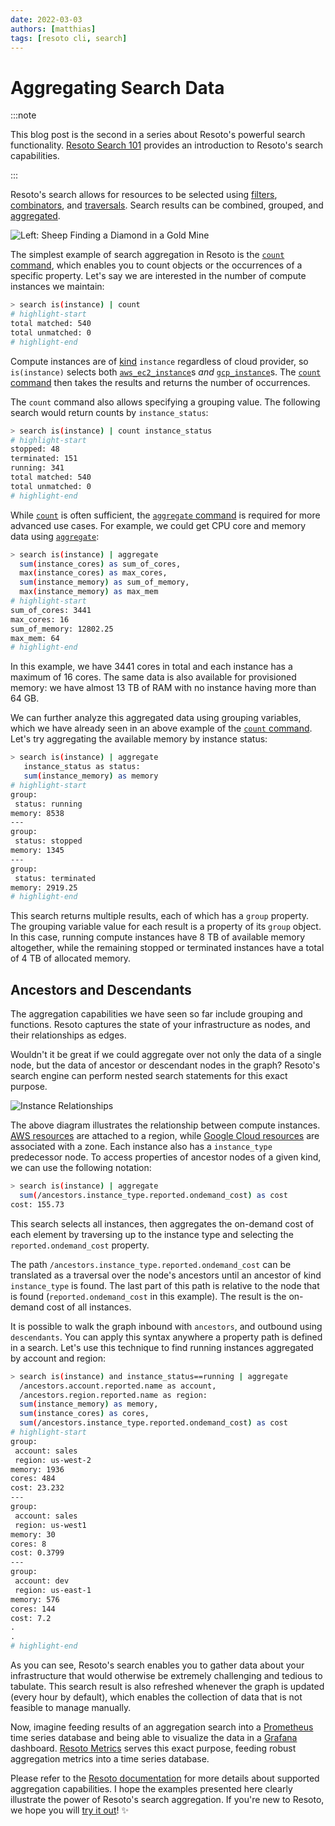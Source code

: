 ```yaml
---
date: 2022-03-03
authors: [matthias]
tags: [resoto cli, search]
---
```


# Aggregating Search Data

:::note

This blog post is the second in a series about Resoto's powerful search functionality. [Resoto Search 101](../resoto-search-101/index.mdx) provides an introduction to Resoto's search capabilities.

:::

Resoto's search allows for resources to be selected using [filters](/docs/reference/search/filters), [combinators](/docs/reference/search/filters#combining-selections), and [traversals](/docs/reference/search/traversals). Search results can be combined, grouped, and [aggregated](/docs/reference/search/aggregation).

![Left: Sheep Finding a Diamond in a Gold Mine](./img/banner.png)

<!--truncate-->

The simplest example of search aggregation in Resoto is the [`count` command](/docs/reference/cli/search-commands/count), which enables you to count objects or the occurrences of a specific property. Let's say we are interested in the number of compute instances we maintain:

```bash
> search is(instance) | count
# highlight-start
​total matched: 540
​total unmatched: 0
# highlight-end
```

Compute instances are of [kind](/docs/reference/unified-data-model#kinds) `instance` regardless of cloud provider, so `is(instance)` selects both [`aws_ec2_instance`](/docs/reference/unified-data-model/aws#aws_ec2_instance)s _and_ [`gcp_instance`](/docs/reference/unified-data-model/google-cloud#gcp_instance)s. The [`count` command](/docs/reference/cli/search-commands/count) then takes the results and returns the number of occurrences.

The `count` command also allows specifying a grouping value. The following search would return counts by `instance_status`:

```bash
> search is(instance) | count instance_status
# highlight-start
​stopped: 48
​terminated: 151
​running: 341
​total matched: 540
​total unmatched: 0
# highlight-end
```

While [`count`](/docs/reference/cli/search-commands/count) is often sufficient, the [`aggregate` command](/docs/reference/cli/search-commands/aggregate) is required for more advanced use cases. For example, we could get CPU core and memory data using [`aggregate`](/docs/reference/cli/search-commands/aggregate):

```bash
> search is(instance) | aggregate
  sum(instance_cores) as sum_of_cores,
  max(instance_cores) as max_cores,
  sum(instance_memory) as sum_of_memory,
  max(instance_memory) as max_mem
# highlight-start
​sum_of_cores: 3441
​max_cores: 16
​sum_of_memory: 12802.25
​max_mem: 64
# highlight-end
```

In this example, we have 3441 cores in total and each instance has a maximum of 16 cores. The same data is also available for provisioned memory: we have almost 13 TB of RAM with no instance having more than 64 GB.

We can further analyze this aggregated data using grouping variables, which we have already seen in an above example of the [`count` command](/docs/reference/cli/search-commands/count). Let's try aggregating the available memory by instance status:

```bash
> search is(instance) | aggregate
   instance_status as status:
   sum(instance_memory) as memory
# highlight-start
​group:
​ status: running
​memory: 8538
​---
​group:
​ status: stopped
​memory: 1345
​---
​group:
​ status: terminated
​memory: 2919.25
# highlight-end
```

This search returns multiple results, each of which has a `group` property. The grouping variable value for each result is a property of its `group` object. In this case, running compute instances have 8 TB of available memory altogether, while the remaining stopped or terminated instances have a total of 4 TB of allocated memory.

## Ancestors and Descendants

The aggregation capabilities we have seen so far include grouping and functions. Resoto captures the state of your infrastructure as nodes, and their relationships as edges.

Wouldn't it be great if we could aggregate over not only the data of a single node, but the data of ancestor or descendant nodes in the graph? Resoto's search engine can perform nested search statements for this exact purpose.

![Instance Relationships](./img/carz_structure.svg)

The above diagram illustrates the relationship between compute instances. [<abbr title="Amazon Web Services">AWS</abbr> resources](/docs/reference/unified-data-model/aws) are attached to a region, while [Google Cloud resources](/docs/reference/unified-data-model/google-cloud) are associated with a zone. Each instance also has a `instance_type` predecessor node. To access properties of ancestor nodes of a given kind, we can use the following notation:

```bash
> search is(instance) | aggregate
  sum(/ancestors.instance_type.reported.ondemand_cost) as cost
​cost: 155.73
```

This search selects all instances, then aggregates the on-demand cost of each element by traversing up to the instance type and selecting the `reported.ondemand_cost` property.

The path `/ancestors.instance_type.reported.ondemand_cost` can be translated as a traversal over the node's ancestors until an ancestor of kind `instance_type` is found. The last part of this path is relative to the node that is found (`reported.ondemand_cost` in this example). The result is the on-demand cost of all instances.

It is possible to walk the graph inbound with `ancestors`, and outbound using `descendants`. You can apply this syntax anywhere a property path is defined in a search. Let's use this technique to find running instances aggregated by account and region:

```bash
> search is(instance) and instance_status==running | aggregate
  /ancestors.account.reported.name as account,
  /ancestors.region.reported.name as region:
  sum(instance_memory) as memory,
  sum(instance_cores) as cores,
  sum(/ancestors.instance_type.reported.ondemand_cost) as cost
# highlight-start
​group:
​ account: sales
​ region: us-west-2
​memory: 1936
​cores: 484
​cost: 23.232
​---
​group:
​ account: sales
​ region: us-west1
​memory: 30
​cores: 8
​cost: 0.3799
​---
​group:
​ account: dev
​ region: us-east-1
​memory: 576
​cores: 144
​cost: 7.2
​.
​.
# highlight-end
```

As you can see, Resoto's search enables you to gather data about your infrastructure that would otherwise be extremely challenging and tedious to tabulate. This search result is also refreshed whenever the graph is updated (every hour by default), which enables the collection of data that is not feasible to manage manually.

Now, imagine feeding results of an aggregation search into a [Prometheus](https://prometheus.io) time series database and being able to visualize the data in a [Grafana](https://grafana.com) dashboard. [Resoto Metrics](https://github.com/someengineering/resoto/tree/main/resotometrics) serves this exact purpose, feeding robust aggregation metrics into a time series database.

Please refer to the [Resoto documentation](/docs/reference/search/aggregation) for more details about supported aggregation capabilities. I hope the examples presented here clearly illustrate the power of Resoto's search aggregation. If you're new to Resoto, we hope you will [try it out](/docs/getting-started)! ✨
